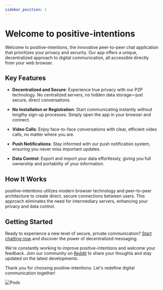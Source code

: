 ```yaml
---
sidebar_position: 1
---
```



# Welcome to positive-intentions

Welcome to positive-intentions, the innovative peer-to-peer chat application that prioritizes your privacy and security. Our app offers a unique, decentralized approach to digital communication, all accessible directly from your web browser.

## Key Features

- **Decentralized and Secure**: Experience true privacy with our P2P technology. No centralized servers, no hidden data storage—just secure, direct conversations.

- **No Installation or Registration**: Start communicating instantly without lengthy sign-up processes. Simply open the app in your browser and connect.

- **Video Calls**: Enjoy face-to-face conversations with clear, efficient video calls, no matter where you are.

- **Push Notifications**: Stay informed with our push notification system, ensuring you never miss important updates.

- **Data Control**: Export and import your data effortlessly, giving you full ownership and portability of your information.

## How It Works

positive-intentions utilizes modern browser technology and peer-to-peer architecture to create direct, secure connections between users. This approach eliminates the need for intermediary servers, enhancing your privacy and data control.

## Getting Started

Ready to experience a new level of secure, private communication? [Start chatting now](https://chat.positive-intentions.com/) and discover the power of decentralized messaging.

We're constantly working to improve positive-intentions and welcome your feedback. Join our community on [Reddit](https://www.reddit.com/r/positive_intentions/) to share your thoughts and stay updated on the latest developments.

Thank you for choosing positive-intentions. Let's redefine digital communication together!

<div style={{textAlign: 'center'}}>
<img src={podJpg} alt="Pods" style={{ maxHeight: 800 }} />
</div>